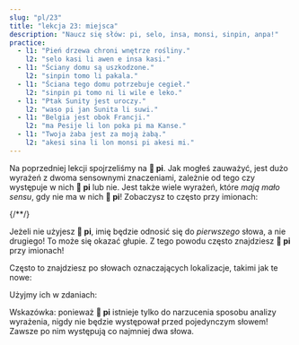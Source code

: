 ```yaml
---
slug: "pl/23"
title: "lekcja 23: miejsca"
description: "Naucz się słów: pi, selo, insa, monsi, sinpin, anpa!"
practice:
  - l1: "Pień drzewa chroni wnętrze rośliny."
    l2: "selo kasi li awen e insa kasi."
  - l1: "Ściany domu są uszkodzone."
    l2: "sinpin tomo li pakala."
  - l1: "Ściana tego domu potrzebuje cegieł."
    l2: "sinpin pi tomo ni li wile e leko."
  - l1: "Ptak Sunity jest uroczy."
    l2: "waso pi jan Sunita li suwi."
  - l1: "Belgia jest obok Francji."
    l2: "ma Pesije li lon poka pi ma Kanse."
  - l1: "Twoja żaba jest za moją żabą."
    l2: "akesi sina li lon monsi pi akesi mi."
---
```



Na poprzedniej lekcji spojrzeliśmy na **󱥍 pi**. Jak mogłeś zauważyć, jest dużo wyrażeń z dwoma sensownymi znaczeniami, zależnie od tego czy występuje w nich **󱥍 pi** lub nie. Jest także wiele wyrażeń, które *mają mało sensu*, gdy nie ma w nich **󱥍 pi**! Zobaczysz to często przy imionach:

<List>
  {/*<Word sl="pi" m="" />*/}
  <Sentence sl="soweli pi jan Ema" m="pies Emmy" />
  <Sentence sl="soweli jan Ema" m="człowieczy pies Emma (???)" />
  <Sentence sl="toki pi jan Mili" m="wypowiedź Millie" />
  <Sentence sl="toki jan Mili" m="ludzki język nazwany Millie (???)" />
</List>

Jeżeli nie użyjesz **󱥍 pi**, imię będzie odnosić się do *pierwszego* słowa, a nie drugiego! To może się okazać głupie. Z tego powodu często znajdziesz **󱥍 pi** przy imionach!

Często to znajdziesz po słowach oznaczających lokalizacje, takimi jak te nowe:

<List>
  <Word sl="selo" m="skóra, łupina, skorupa, kora" />
  <Word sl="insa" m="część wewnętrzna, centrum, środek" />
  <Word sl="monsi" m="plecy, tył" />
  <Word sl="sinpin" m="twarz, przód, ściana" />
  <Word sl="anpa" m="dół; pokonać" />
</List>

Użyjmy ich w zdaniach:

<List>
  <Sentence sl="selo kasi li kiwen." m="Kora drzewa jest twarda i drewniana." />
  <Sentence sl="selo pi kasi ni li pakala." m="Kora tego drzewa jest uszkodzona." />
  <Sentence sl="soweli li lon insa tomo." m="Kot jest wewnątrz domu." />
  <Sentence sl="o tawa insa pi tomo mi!" m="Wejdź do środka mojego domu!" />
  <Sentence sl="sinpin pi jan Ali li pona." m="Twarz Alego jest ładna." />
  <Sentence sl="mani li lon anpa pi telo suli." m="Skarb jest na dnie oceanu." />
</List>

Wskazówka: ponieważ **󱥍 pi** istnieje tylko do narzucenia sposobu analizy wyrażenia, nigdy nie będzie występował przed pojedynczym słowem! Zawsze po nim występują co najmniej dwa słowa.

<Practice exercises={frontmatter.practice} />
